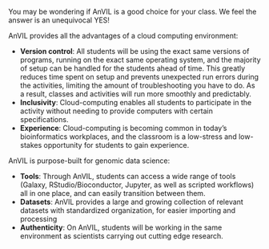 You may be wondering if AnVIL is a good choice for your class. We feel the answer is an unequivocal YES!

AnVIL provides all the advantages of a cloud computing environment:

- **Version control**:  All students will be using the exact same versions of programs, running on the exact same operating system, and the majority of setup can be handled for the students ahead of time.  This greatly reduces time spent on setup and prevents unexpected run errors during the activities, limiting the amount of troubleshooting you have to do.  As a result, classes and activities will run more smoothly and predictably.
- **Inclusivity**: Cloud-computing enables all students to participate in the activity without needing to provide computers with certain specifications.
- **Experience**: Cloud-computing is becoming common in today’s bioinformatics workplaces, and the classroom is a low-stress and low-stakes opportunity for students to gain experience.

AnVIL is purpose-built for genomic data science:

- **Tools**: Through AnVIL, students can access a wide range of tools (Galaxy, RStudio/Bioconductor, Jupyter, as well as scripted workflows) all in one place, and can easily transition between them.
- **Datasets**: AnVIL provides a large and growing collection of relevant datasets with standardized organization, for easier importing and processing
- **Authenticity**: On AnVIL, students will be working in the same environment as scientists carrying out cutting edge research.

